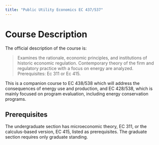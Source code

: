 ```yaml
---
title: "Public Utility Economics EC 437/537"
---
```


# Course Description

The official description of the course is:

> Examines the rationale, economic principles, and institutions of historic economic regulation. Contemporary theory of the firm and regulatory practice with a focus on energy are analyzed. Prerequisites: Ec 311 or Ec 415. 

This is a companion course to EC 438/538 which will address the consequences of energy use and production, and EC 428/538, which is mainly focused on program evaluation, including energy conservation programs.

## Prerequisites

The undergraduate section has microeconomic theory, EC 311, or the calculus-based version, EC 415, listed as prerequisites.  The graduate section requires only graduate standing.
